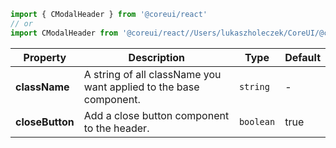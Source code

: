
```jsx
import { CModalHeader } from '@coreui/react'
// or
import CModalHeader from '@coreui/react//Users/lukaszholeczek/CoreUI/@coreui/react/packages/coreui-react/src/components/modal/CModalHeader'
```

| Property | Description | Type | Default |
| --- | --- | --- | --- |
| **className** | A string of all className you want applied to the base component. | `string` | - |
| **closeButton** | Add a close button component to the header. | `boolean` | true |
